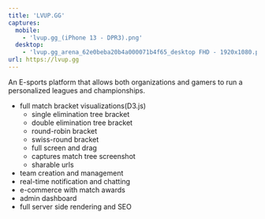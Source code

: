 ```yaml
---
title: 'LVUP.GG'
captures:
  mobile:
    - 'lvup.gg_(iPhone 13 - DPR3).png'
  desktop:
    - 'lvup.gg_arena_62e0beba20b4a000071b4f65_desktop FHD - 1920x1080.png'
url: https://lvup.gg
---
```


An E-sports platform that allows both organizations and gamers to run a personalized leagues and championships.

- full match bracket visualizations(D3.js)
  - single elimination tree bracket
  - double elimination tree bracket
  - round-robin bracket
  - swiss-round bracket
  - full screen and drag
  - captures match tree screenshot
  - sharable urls
- team creation and management
- real-time notification and chatting
- e-commerce with match awards
- admin dashboard
- full server side rendering and SEO
